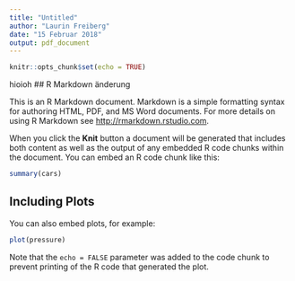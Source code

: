 ```yaml
---
title: "Untitled"
author: "Laurin Freiberg"
date: "15 Februar 2018"
output: pdf_document
---
```


```r
knitr::opts_chunk$set(echo = TRUE)
```
hioioh
## R Markdown
änderung

This is an R Markdown document. Markdown is a simple formatting syntax for authoring HTML, PDF, and MS Word documents. For more details on using R Markdown see <http://rmarkdown.rstudio.com>.

When you click the **Knit** button a document will be generated that includes both content as well as the output of any embedded R code chunks within the document. You can embed an R code chunk like this:

```r
summary(cars)
```

## Including Plots

You can also embed plots, for example:

```r
plot(pressure)
```

Note that the `echo = FALSE` parameter was added to the code chunk to prevent printing of the R code that generated the plot.
